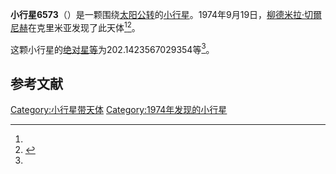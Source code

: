 {{Infobox planet
| bgcolour = #FFFFC0
| name = 6573 Magnitskij
| symbol = 
| image = 
| caption = 
| discovery = yes
| discovery_ref = 
| discoverer = [[柳德米拉·切爾尼赫|柳德米拉·切爾尼赫]]
| discovery_site = [[克里米亚|克里米亚]] 
| discovered = 1974年9月19日
| designations = yes
| mp_name = 
| named_after = 
| alt_names = 1974 SK1/ 1962 WP1 / 1978 PY1 / 1985 HP1 / 1991 VL2
| mp_category = [[主带小行星|主带小行星]]
| orbit_ref = <ref name="a">[http://ssd.jpl.nasa.gov/sbdb.cgi?sstr=6573 6573 Magnitskij] {{Wayback|url=http://ssd.jpl.nasa.gov/sbdb.cgi?sstr=6573 |date=20120327095049 }}，小行星數據庫瀏覽器（JPL Small-Body Database Browser）－[[美国国家航空航天局|美国国家航空航天局]]喷气推进实验室</ref>
| epoch = 2456400.5 (2013年4月18日更新)
| aphelion = {{convert|2.904996748063388|AU|km|3|abbr=on|lk=out}}
| perihelion = {{convert|2.262370911394935|AU|km|3|abbr=on}}
| semimajor = {{convert|2.583683829729161|AU|km|3|abbr=on}}
| eccentricity = 0.124362321
| period = 1516.901838 [[日|日]]<br />4.15[[儒略年|儒略年]]
| avg_speed = 
| inclination = 2.195564347290976
| asc_node = 170.1966090012974
| mean_anomaly = 
| arg_peri = 202.1423567029354
| satellites = 
| physical_characteristics = yes
| dimensions = 
| mass = 
| density = 
| surface_grav = 
| escape_velocity = 
| sidereal_day = 
| axial_tilt = 
| pole_ecliptic_lat = 
| pole_ecliptic_lon = 
| albedo = 
| temperatures= 
| temp_name1 = 
| mean_temp_1 = 
| max_temp_1 = 
| temp_name2 = 
| max_temp_2 = 
| spectral_type = 
| abs_magnitude = 202.1423567029354
}}

'''小行星6573'''（{{lang-en|6573 Magnitskij}}）是一颗围绕[[太阳|太阳]][[公转|公转]]的[[小行星|小行星]]。1974年9月19日，[[柳德米拉·切爾尼赫|柳德米拉·切爾尼赫]]在克里米亚发现了此天体<ref name="a" /><ref>{{cite news|title=小行星列表|url=http://cfa-www.harvard.edu/iau/lists/NumberedMPs.txt|accessdate=2013-07-08|newspaper=哈佛大学|archive-date=2008-05-17|archive-url=https://web.archive.org/web/20080517010638/http://cfa-www.harvard.edu/iau/lists/NumberedMPs.txt|dead-url=no}}</ref>。

这颗小行星的[[绝对星等|绝对星等]]为202.1423567029354等<ref name="a" />。

==参考文献==
{{reflist}}
{{Minor Planet Number|[[小行星6572|小行星6572]]|[[小行星6574|小行星6574]]}}

{{小天体}}

[[Category:小行星带天体|Category:小行星带天体]]
[[Category:1974年发现的小行星|Category:1974年发现的小行星]]

{{asteroid-stub}}